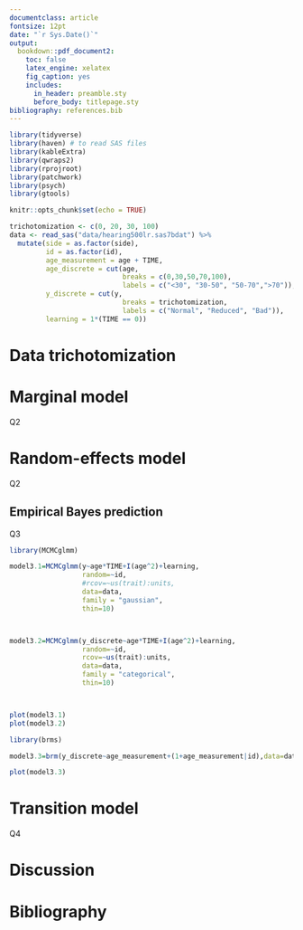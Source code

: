 ---
documentclass: article
fontsize: 12pt
date: "`r Sys.Date()`"
output: 
  bookdown::pdf_document2: 
    toc: false
    latex_engine: xelatex
    fig_caption: yes
    includes:
      in_header: preamble.sty
      before_body: titlepage.sty
bibliography: references.bib  
---

```{r setup, include=FALSE, message=FALSE, warning=FALSE}
library(tidyverse)
library(haven) # to read SAS files
library(kableExtra)
library(qwraps2)
library(rprojroot)
library(patchwork)
library(psych)
library(gtools)

knitr::opts_chunk$set(echo = TRUE)
```

```{r load, include=FALSE, message=FALSE, warning=FALSE}
trichotomization <- c(0, 20, 30, 100)
data <- read_sas("data/hearing500lr.sas7bdat") %>%
  mutate(side = as.factor(side),
         id = as.factor(id),
         age_measurement = age + TIME,
         age_discrete = cut(age,
                            breaks = c(0,30,50,70,100),
                            labels = c("<30", "30-50", "50-70",">70")),
         y_discrete = cut(y,
                            breaks = trichotomization,
                            labels = c("Normal", "Reduced", "Bad")),
         learning = 1*(TIME == 0))
```
# Data trichotomization

# Marginal model
Q2

# Random-effects model
Q2

## Empirical Bayes prediction
Q3

```{r include=FALSE}
library(MCMCglmm)
```



```{r}
model3.1=MCMCglmm(y~age*TIME+I(age^2)+learning,
                  random=~id,
                  #rcov=~us(trait):units,
                  data=data,
                  family = "gaussian",
                  thin=10)



model3.2=MCMCglmm(y_discrete~age*TIME+I(age^2)+learning,
                  random=~id,
                  rcov=~us(trait):units,
                  data=data,
                  family = "categorical",
                  thin=10)




```

```{r}
plot(model3.1)
plot(model3.2)
```

```{r}
library(brms)
```

```{r}
model3.3=brm(y_discrete~age_measurement+(1+age_measurement|id),data=data,family = categorical(),autocor = cor_ar())
```

```{r}
plot(model3.3)
```

# Transition model
Q4

# Discussion


# Bibliography

